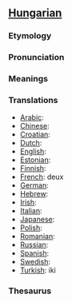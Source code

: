 ==[[Hungarian]]==
===Etymology===
===Pronunciation===
===Meanings===
===Translations===

*[[Arabic]]:
*[[Chinese]]:
*[[Croatian]]: 
*[[Dutch]]: 
*[[English]]: 
*[[Estonian]]:
*[[Finnish]]: 
*[[French]]: deux
*[[German]]:
*[[Hebrew]]: 
*[[Irish]]: 
*[[Italian]]: 
*[[Japanese]]: 
*[[Polish]]: 
*[[Romanian]]: 
*[[Russian]]:
*[[Spanish]]:
*[[Swedish]]: 
*[[Turkish]]: iki

===Thesaurus===